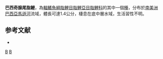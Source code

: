 {{Speciesbox 
| taxon = Xenurobrycon pteropus
| status = NE
| status_system = IUCN3.1
| authority =  [[Weitzman|Weitzman]] & [[Fink|Fink]], 1985
| synonyms = 
}}
'''巴西奇腺尾脂鯉'''，為[[輻鰭魚綱|輻鰭魚綱]][[脂鯉目|脂鯉目]][[脂鯉亞目|脂鯉亞目]][[脂鯉科|脂鯉科]]的其中一個[[種|種]]，分布於[[南美洲|南美洲]][[巴西|巴西]][[亞馬遜河|亞馬遜河]]流域，體長可達1.4公分，棲息在底中層水域，生活習性不明。

==参考文献==
{{refbegin}}
*{{FishBase_species|genus=Xenurobrycon|species=pteropus|year=2014|month=1}}
{{refend}}

{{Taxonbar|from=Q6412894}}

[[Category:奇腺尾脂鯉屬|B]]
[[Category:1985年描述的鱼类|B]]


{{魚類小作品}}